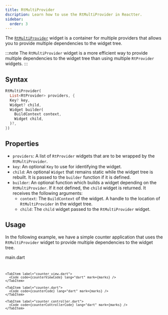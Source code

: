 ```yaml
---
title: RtMultiProvider
dscription: Learn how to use the RtMultiProvider in Reactter.
sidebar:
  order: 3
---
```



The <HT><a href="https://pub.dev/documentation/flutter_reactter/latest/flutter_reactter/RtMultiProvider-class.html">`RtMultiProvider`</a></HT> widget is a container for multiple providers that allows you to provide multiple dependencies to the widget tree. 

:::note
The <HT>`RtMultiProvider`</HT> widget is a more efficient way to provide multiple dependencies to the widget tree than using multiple <HT>`RtProvider`</HT> widgets.
:::

## Syntax

```dart showLineNumbers=false
RtMultiProvider(
  List<RtProvider> providers, {
  Key? key,
  Widget? child,
  Widget builder(
    BuildContext context,
    Widget child,
  )?,
})
```

## Properties

- `providers`: A list of <HT>`RtProvider`</HT> widgets that are to be wrapped by the <HT>`RtMultiProvider`</HT>.
- `key`: An optional <HT>`Key`</HT> to use for identifying the widget.
- `child`: An optional <HT>`Widget`</HT> that remains static while the widget tree is rebuilt.
  It is passed to the <HM>`builder`</HM> function if it is defined.
- <HM>`builder`</HM>: An optional function which builds a widget depending on the <HT>`RtMultiProvider`</HT>. If it not defined, the <HT>`child`</HT> widget is returned.
It receives the following arguments:
  - `context`: The <HM>`BuildContext`</HM> of the widget. A handle to the location of <HT>`RtMultiProvider`</HT> in the widget tree.
  - `child`: The `child` widget passed to the <HT>`RtMultiProvider`</HT> widget.

## Usage

In the following example, we have a simple counter application that uses the <HT>`RtMultiProvider`</HT> widget to provide multiple dependencies to the widget tree.

<CodeTabs>
  <ZappButton path="examples/rt_multi_provider"/>

  <Tabs>
    <TabItem label="main.dart">
      <HM single slot="label">main.dart</HM>
      <Code code={mainCode} lang="dart" mark={[...marks, {range:  "14-31"}]} />
    </TabItem>

    <TabItem label="counter_view.dart">
      <Code code={counterViewCode} lang="dart" mark={marks} />
    </TabItem>

    <TabItem label="counter.dart">
      <Code code={counterCode} lang="dart" mark={marks} />
    </TabItem>

    <TabItem label="counter_controller.dart">
      <Code code={counterControllerCode} lang="dart" mark={marks} />
    </TabItem>
  </Tabs>
</CodeTabs>
